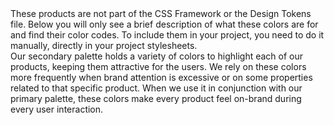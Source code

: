 
<Section contained={true} style={{ paddingTop: 0 }}>
	<Message color="yellow">
		These products are not part of the CSS Framework or the Design
		Tokens file. Below you will only see a brief description of what
		these colors are for and find their color codes. To include them in
		your project, you need to do it manually, directly in your project
		stylesheets.
	</Message>
</Section>

<Section style={{ paddingTop: 0 }}>
	<div className="csb-section__contained" style={{ marginBottom: 20 }}>
		Our secondary palette holds a variety of colors to highlight each of
		our products, keeping them attractive for the users. We rely on
		these colors more frequently when brand attention is excessive or on
		some properties related to that specific product. When we use it in
		conjunction with our primary palette, these colors make every
		product feel on-brand during every user interaction.
	</div>
	<Switcher>
		<div label="Product: Smush" value="smush">
			<Palettes
				arrays={[
					{
						title: 'General Colors',
						palette: 'secondary-smush-general',
						colors: {
							10: '#09272D',
							30: '#0D3B43',
							50: '#2DC4E0',
							70: '#C0EDF6',
							90: '#EAF9FC',
						},
					},
					{
						title: 'Variant Colors',
						palette: 'secondary-smush-variant',
						colors: {
							10: '#09060F',
							30: '#170732',
							50: '#2F1D4D',
							70: '#D3BEF2',
							90: '#F1E7FF',
						},
					},
				]}
			/>
		</div>
		<div label="Product: Hummingbird" value="hummingbird">
			<Palettes
				arrays={[
					{
						title: 'General Colors',
						palette: 'secondary-hummingbird-general',
						colors: {
							10: '#331C0C',
							30: '#80471E',
							50: '#FF8E3C',
							70: '#FFDDC5',
							90: '#FFF4EC',
						},
					},
					{
						title: 'Variant Colors',
						palette: 'secondary-hummingbird-variant',
						colors: {
							10: '#051315',
							30: '#0E3135',
							50: '#1B6169',
							70: '#BBD0D2',
							90: '#E8EFF0',
						},
					},
				]}
			/>
		</div>
		<div label="Product: SmartCrawl" value="smartcrawl">
			<Palettes
				arrays={[
					{
						title: 'General Colors',
						palette: 'secondary-smartcrawl-general',
						colors: {
							10: '#2C0702',
							30: '#9B1907',
							50: '#DE240A',
							70: '#F5BDB6',
							90: '#FCE9E7',
						},
					},
					{
						title: 'Variant Colors',
						palette: 'secondary-smartcrawl-variant',
						colors: {
							10: '#2B2C2D',
							30: '#979B9D',
							50: '#D7DEE0',
							70: '#EFF2F3',
							90: '#F7F8F9',
						},
					},
				]}
			/>
		</div>
		<div label="Product: Defender" value="defender">
			<Palettes
				arrays={[
					{
						title: 'General Colors',
						palette: 'secondary-defender-general',
						colors: {
							10: '#040404',
							30: '#1C1D1F',
							50: '#282A2C',
							70: '#BFBFC0',
							90: '#EAEAEA',
						},
					},
					{
						title: 'Variant Colors',
						palette: 'secondary-defender-variant',
						colors: {
							10: '#190D04',
							30: '#964E1A',
							50: '#FA822C',
							70: '#FEDAC0',
							90: '#FFF3EA',
						},
					},
				]}
			/>
		</div>
		<div label="Product: Forminator" value="forminator">
			<Palettes
				arrays={[
					{
						title: 'General Colors',
						palette: 'secondary-forminator-general',
						colors: {
							10: '#060810',
							30: '#141934',
							50: '#1F2852',
							70: '#BCBFCB',
							90: '#E9EAEE',
						},
					},
					{
						title: 'Variant Colors',
						palette: 'secondary-forminator-variant',
						colors: {
							10: '#2E2D28',
							30: '#747065',
							50: '#E8E0C9',
							70: '#F5F1E6',
							90: '#FAF9F4',
						},
					},
				]}
			/>
		</div>
		<div label="Product: Hustle" value="hustle">
			<Palettes
				arrays={[
					{
						title: 'General Colors',
						palette: 'secondary-hustle-general',
						colors: {
							10: '#030303',
							30: '#121212',
							50: '#1A1A1A',
							70: '#BABABA',
							90: '#E8E8E8',
						},
					},
					{
						title: 'Variant Colors',
						palette: 'secondary-hustle-variant',
						colors: {
							10: '#4C3810',
							30: '#B38224',
							50: '#FFBA34',
							70: '#FFEAC2',
							90: '#FFF8EB',
						},
					},
				]}
			/>
		</div>
		<div label="Product: Beehive" value="beehive">
			<Palettes
				arrays={[
					{
						title: 'General Colors',
						palette: 'secondary-beehive-general',
						colors: {
							10: '#000C22',
							30: '#012365',
							50: '#013AA9',
							70: '#B3C4E5',
							90: '#E6EBF6',
						},
					},
					{
						title: 'Variant Colors',
						palette: 'secondary-beehive-variant',
						colors: {
							10: '#332A13',
							30: '#7F6930',
							50: '#FED260',
							70: '#FFF2CF',
							90: '#FFFBEF',
						},
					},
				]}
			/>
		</div>
		<div label="Product: Branda" value="branda">
			<Palettes
				arrays={[
					{
						title: 'General Colors',
						palette: 'secondary-branda-general',
						colors: {
							10: '#331A1A',
							30: '#994D4F',
							50: '#FF8184',
							70: '#FFD9DA',
							90: '#FFF2F3',
						},
					},
					{
						title: 'Variant Colors',
						palette: 'secondary-branda-variant',
						colors: {
							10: '#030303',
							30: '#121212',
							50: '#1A1A1A',
							70: '#BABABA',
							90: '#E8E8E8',
						},
					},
				]}
			/>
		</div>
		<div label="Product: Snapshot" value="snapshot">
			<Palettes
				arrays={[
					{
						title: 'General Colors',
						palette: 'secondary-snapshot-general',
						colors: {
							10: '#0E1A30',
							30: '#15294D',
							50: '#1A325E',
							70: '#87A6DE',
							90: '#D7E1F4',
						},
					},
					{
						title: 'Variant Colors',
						palette: 'secondary-snapshot-variant',
						colors: {
							10: '#020202',
							30: '#060706',
							50: '#141613',
							70: '#B9B9B8',
							90: '#E8E8E7',
						},
					},
				]}
			/>
		</div>
		<div label="Product: WPMU DEV Dashboard" value="dashboard">
			<Palettes
				arrays={[
					{
						title: 'General Colors',
						palette: 'secondary-dashboard-general',
						colors: {
							10: '#07142C',
							30: '#0D2148',
							50: '#102C60',
							70: '#7CA2E9',
							90: '#D3E0F8',
						},
					},
					{
						title: 'Variant Colors',
						palette: 'secondary-dashboard-variant',
						colors: {
							10: '#0B1E28',
							30: '#215978',
							50: '#3793C7',
							70: '#87BFDE',
							90: '#D7EAF4',
						},
					},
				]}
			/>
		</div>
		<div label="Product: Shipper" value="shipper">
			<Palettes
				arrays={[
					{
						title: 'General Colors',
						palette: 'secondary-shipper-general',
						colors: {
							10: '#1A1221',
							30: '#4F3663',
							50: '#7B5499',
							70: '#B59CC9',
							90: '#E6DEED',
						},
					},
					{
						title: 'Variant Colors',
						palette: 'secondary-shipper-variant',
						colors: {
							10: '#04252F',
							30: '#0D6E8C',
							50: '#7DD7F3',
							70: '#B9E9F9',
							90: '#E8F8FD',
						},
					},
				]}
			/>
		</div>
		<div label="Product: IVT" value="ivt">
			<Palettes
				arrays={[
					{
						title: 'General Colors',
						palette: 'secondary-ivt-general',
						colors: {
							10: '#092A09',
							30: '#1C7E1B',
							50: '#65DE63',
							70: '#C1F2C0',
							90: '#EAFBEA',
						},
					},
					{
						title: 'Variant Colors',
						palette: 'secondary-ivt-variant',
						colors: {
							10: '#0D2326',
							30: '#286871',
							50: '#368C98',
							70: '#8ECED7',
							90: '#D9EFF2',
						},
					},
				]}
			/>
		</div>
		<div label="Product: Broken Link Checker" value="blc">
			<Palettes
				arrays={[
					{
						title: 'General Colors',
						palette: 'secondary-blc-general',
						colors: {
							10: '#00332C',
							30: '#009984',
							50: '#00BFA5',
							70: '#C1EEE8',
							90: '#E8FAF8',
						},
					},
					{
						title: 'Variant Colors',
						palette: 'secondary-blc-variant',
						colors: {
							10: '#151B1E',
							30: '#2A363C',
							50: '#455A64',
							70: '#A4B7C1',
							90: '#E1E7EA',
						},
					},
				]}
			/>
		</div>
		<div label="Product: Hub" value="hub">
			<Palettes
				arrays={[
					{
						title: 'General Colors',
						palette: 'secondary-hub-general',
						colors: {
							10: '#470905',
							30: '#a7160c',
							50: '#f36056',
							70: '#f8a5a0',
							90: '#fcd2cf',
						},
					},
					{
						title: 'Variant Colors',
						palette: 'secondary-hub-variant',
						colors: {
							10: '#04222f',
							30: '#07364a',
							50: '#0a4c68',
							70: '#73ccf2',
							90: '#d0eefb',
						},
					},
				]}
			/>
		</div>
	</Switcher>
</Section>
